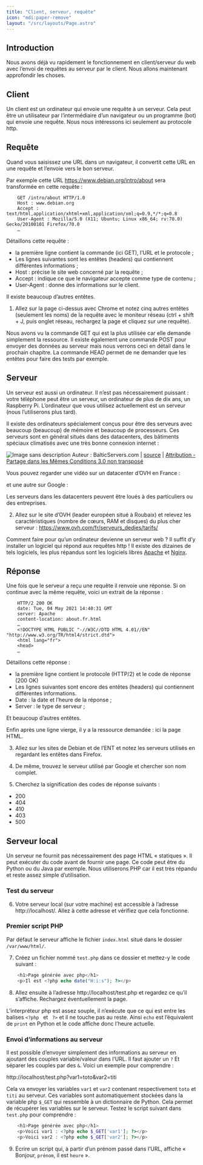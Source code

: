 ```yaml
---
title: "Client, serveur, requête"
icon: "mdi:paper-remove"
layout: "/src/layouts/Page.astro"
---
```


## Introduction

Nous avons déjà vu rapidement le fonctionnement en client/serveur du web avec
l’envoi de requêtes au serveur par le client. Nous allons maintenant
approfondir les choses.

## Client

Un client est un ordinateur qui envoie une requête à un serveur. Cela peut
être un utilisateur par l’intermédiaire d’un navigateur ou un programme (bot)
qui envoie une requête. Nous nous intéressons ici seulement au protocole http.

## Requête

Quand vous saisissez une URL dans un navigateur, il convertit cette URL en une
requête et l’envoie vers le bon serveur.

Par exemple cette URL https://www.debian.org/intro/about sera transformée en
cette requête :

```http
    GET /intro/about HTTP/1.0
    Host : www.debian.org
    Accept : text/html,application/xhtml+xml,application/xml;q=0.9,*/*;q=0.8
    User-Agent : Mozilla/5.0 (X11; Ubuntu; Linux x86_64; rv:70.0) Gecko/20100101 Firefox/70.0
    …
```

Détaillons cette requête :

  * la première ligne contient la commande (ici GET), l’URL et le protocole ;
  * Les lignes suivantes sont les entêtes (headers) qui contiennent différentes informations ;
  * Host : précise le site web concerné par la requête ;
  * Accept : indique ce que le navigateur accepte comme type de contenu ;
  * User-Agent : donne des informations sur le client.

Il existe beaucoup d’autres entêtes.

1. Allez sur la page ci-dessus avec Chrome et notez cinq autres entêtes
(seulement les noms) de la requête avec le moniteur réseau (ctrl + shift + J,
puis onglet réseau, rechargez la page et cliquez sur une requête).

Nous avons vu la commande GET qui est la plus utilisée car elle demande
simplement la ressource. Il existe également une commande POST pour envoyer
des données au serveur mais nous verrons ceci en détail dans le prochain
chapitre. La commande HEAD permet de ne demander que les entêtes pour faire
des tests par exemple.

## Serveur

Un serveur est aussi un ordinateur. Il n’est pas nécessairement puissant :
votre téléphone peut être un serveur, un ordinateur de plus de dix ans, un
Raspberry Pi. L’ordinateur que vous utilisez actuellement est un serveur (nous
l’utiliserons plus tard).

Il existe des ordinateurs spécialement conçus pour être des serveurs avec
beaucoup (beaucoup) de mémoire et beaucoup de processeurs. Ces serveurs sont
en général situés dans des datacenters, des bâtiments spéciaux climatisés avec
une très bonne connexion internet :

![Image sans description](/cours/datacenter.jpg) Auteur : BalticServers.com | [source](https://commons.wikimedia.org/wiki/File:BalticServers_data_center.jpg) | [Attribution - Partage dans les Mêmes Conditions 3.0 non transposé](https://creativecommons.org/licenses/by-sa/3.0/deed.fr)

Vous pouvez regarder une vidéo sur un datacenter d’OVH en France :

et une autre sur Google :

Les serveurs dans les datacenters peuvent être loués à des particuliers ou des
entreprises.

2. Allez sur le site d’OVH (leader européen situé à Roubaix) et relevez
les caractéristiques (nombre de cœurs, RAM et disques) du plus cher serveur :
https://www.ovh.com/fr/serveurs_dedies/tarifs/

Comment faire pour qu’un ordinateur devienne un serveur web ? Il suffit d’y
installer un logiciel qui répond aux requêtes http ! Il existe des dizaines de
tels logiciels, les plus répandus sont les logiciels libres
[Apache](https://httpd.apache.org/) et [Nginx](https://www.nginx.com/).

## Réponse

Une fois que le serveur a reçu une requête il renvoie une réponse. Si on
continue avec la même requête, voici un extrait de la réponse :

```http
    HTTP/2 200 OK
    date: Tue, 04 May 2021 14:40:31 GMT
    server: Apache
    content-location: about.fr.html
    …
    <!DOCTYPE HTML PUBLIC "-//W3C//DTD HTML 4.01//EN" "http://www.w3.org/TR/html4/strict.dtd">
    <html lang="fr">
    <head>
    …
```

Détaillons cette réponse :

  * la première ligne contient le protocole (HTTP/2) et le code de réponse (200 OK)
  * Les lignes suivantes sont encore des entêtes (headers) qui contiennent différentes informations.
  * Date : la date et l’heure de la réponse ;
  * Server : le type de serveur ;

Et beaucoup d’autres entêtes.

Enfin après une ligne vierge, il y a la ressource demandée : ici la page HTML.

3. Allez sur les sites de Debian et de l’ENT et notez les serveurs
utilisés en regardant les entêtes dans Firefox.

4. De même, trouvez le serveur utilisé par Google et chercher son nom
complet.

5. Cherchez la signification des codes de réponse suivants :

  * 200
  * 404
  * 410
  * 403
  * 500

## Serveur local

Un serveur ne fournit pas nécessairement des page HTML « statiques ». Il peut
exécuter du code avant de fournir une page. Ce code peut être du Python ou du
Java par exemple. Nous utiliserons PHP car il est très répandu et reste assez
simple d’utilisation.

### Test du serveur

6. Votre serveur local (sur votre machine) est accessible à l’adresse
http://localhost/. Allez à cette adresse et vérifiez que cela fonctionne.

### Premier script PHP

Par défaut le serveur affiche le fichier `index.html` situé dans le dossier
`/var/www/html/`.

7. Créez un fichier nommé `test.php` dans ce dossier et mettez-y le code
suivant :

```php
    <h1>Page générée avec php</h1>
    <p>Il est <?php echo date("H:i:s"); ?></p>
```

8. Allez ensuite à l’adresse http://localhost/test.php et regardez ce
qu’il s’affiche. Rechargez éventuellement la page.

L’interpréteur php est assez souple, il n’exécute que ce qui est entre les
balises `<?php ` et ` ?>` et il ne touche pas au reste. Ainsi `echo` est
l’équivalent de `print` en Python et le code affiche donc l’heure actuelle.

### Envoi d’informations au serveur

Il est possible d’envoyer simplement des informations au serveur en ajoutant
des couples variable/valeur dans l’URL. Il faut ajouter un `?` Et séparer les
couples par des `&`. Voici un exemple pour comprendre :

http://localhost/test.php?var1=toto&var2=titi

Cela va envoyer les variables `var1` et `var2` contenant respectivement `toto`
et `titi` au serveur. Ces variables sont automatiquement stockées dans la
variable php `$_GET` qui ressemble à un dictionnaire de Python. Cela permet de
récupérer les variables sur le serveur. Testez le script suivant dans
`test.php` pour comprendre :

```php
    <h1>Page générée avec php</h1>
    <p>Voici var1 : <?php echo $_GET['var1']; ?></p>
    <p>Voici var2 : <?php echo $_GET['var2']; ?></p>
```

9. Écrire un script qui, à partir d’un prénom passé dans l’URL, affiche «
Bonjour, `prénom`, il est `heure` ».
